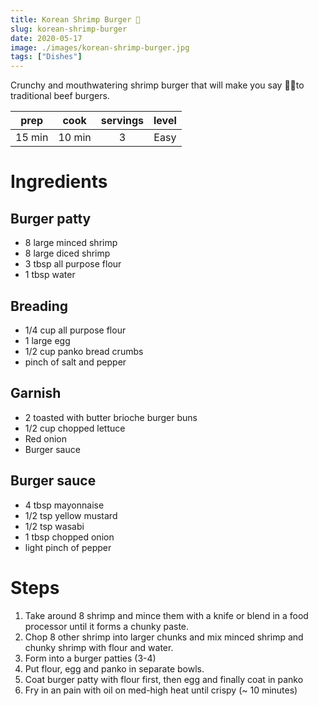 ```yaml
---
title: Korean Shrimp Burger 🍔
slug: korean-shrimp-burger
date: 2020-05-17
image: ./images/korean-shrimp-burger.jpg
tags: ["Dishes"]
--- 
```


<StyledParagraph>Crunchy and mouthwatering shrimp burger that will make you say 🙅‍♀️to traditional beef burgers.</StyledParagraph>

| prep | cook | servings | level |
| :--: | :--: | :------: | :---: |
| 15 min | 10 min |  3  | Easy  |

# Ingredients

## Burger patty
- <ListItem>8 large minced shrimp</ListItem>
- <ListItem>8 large diced shrimp</ListItem>
- <ListItem>3 tbsp all purpose flour</ListItem>
- <ListItem>1 tbsp water</ListItem>

## Breading
- <ListItem>1/4 cup all purpose flour</ListItem>
- <ListItem>1 large egg</ListItem>
- <ListItem>1/2 cup panko bread crumbs</ListItem>
- <ListItem>pinch of salt and pepper</ListItem>

## Garnish
- <ListItem>2 toasted with butter brioche burger buns</ListItem>
- <ListItem>1/2 cup chopped lettuce</ListItem>
- <ListItem>Red onion</ListItem>
- <ListItem>Burger sauce</ListItem>

## Burger sauce
- <ListItem>4 tbsp mayonnaise</ListItem>
- <ListItem>1/2 tsp yellow mustard</ListItem>
- <ListItem>1/2 tsp wasabi</ListItem>
- <ListItem>1 tbsp chopped onion</ListItem>
- <ListItem>light pinch of pepper</ListItem>

# Steps

1. Take around 8 shrimp and mince them with a knife or blend in a food processor until it forms a chunky paste.
2. Chop 8 other shrimp into larger chunks and mix minced shrimp and chunky shrimp with flour and water.
3. Form into a burger patties (3-4)
4. Put flour, egg and panko in separate bowls.
5. Coat burger patty with flour first, then egg and finally coat in panko
6. Fry in an pain with oil on med-high heat until crispy (~ 10 minutes)